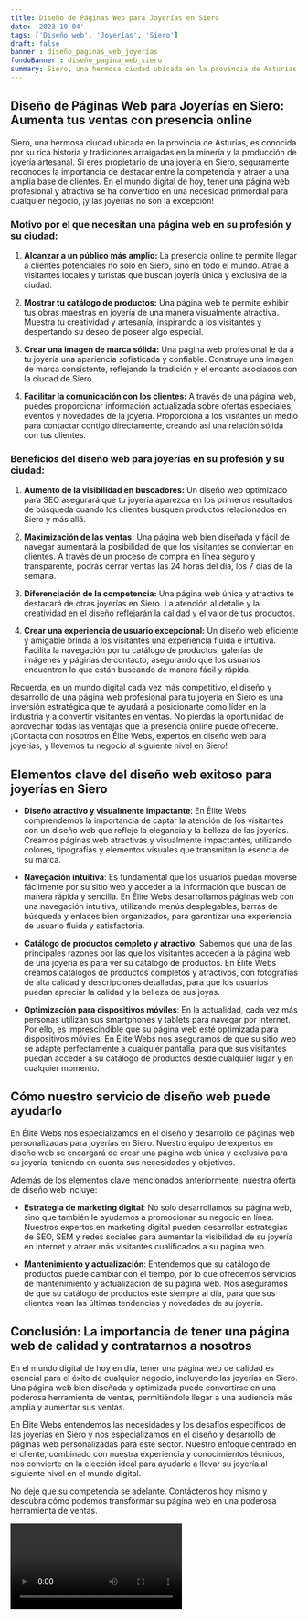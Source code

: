 ```yaml
---
title: Diseño de Páginas Web para Joyerías en Siero
date: '2023-10-04'
tags: ['Diseño web', 'Joyerías', 'Siero']
draft: false
banner : diseño_paginas_web_joyerías
fondoBanner : diseño_pagina_web_siero
summary: Siero, una hermosa ciudad ubicada en la provincia de Asturias, es conocida por su rica historia y tradiciones arraigadas en la minería y la producción de joyería artesanal. Si eres propietario de una joyería en Siero, seguramente reconoces la importancia de destacar entre la competencia y atraer a una amplia base de clientes. En el mundo digital de hoy, tener una página web profesional y atractiva se ha convertido en una necesidad primordial para cualquier negocio, ¡y las joyerías no son la excepción!
---
```


## Diseño de Páginas Web para Joyerías en Siero: Aumenta tus ventas con presencia online

Siero, una hermosa ciudad ubicada en la provincia de Asturias, es conocida por su rica historia y tradiciones arraigadas en la minería y la producción de joyería artesanal. Si eres propietario de una joyería en Siero, seguramente reconoces la importancia de destacar entre la competencia y atraer a una amplia base de clientes. En el mundo digital de hoy, tener una página web profesional y atractiva se ha convertido en una necesidad primordial para cualquier negocio, ¡y las joyerías no son la excepción!

### Motivo por el que necesitan una página web en su profesión y su ciudad:

1. **Alcanzar a un público más amplio:** La presencia online te permite llegar a clientes potenciales no solo en Siero, sino en todo el mundo. Atrae a visitantes locales y turistas que buscan joyería única y exclusiva de la ciudad.

2. **Mostrar tu catálogo de productos:** Una página web te permite exhibir tus obras maestras en joyería de una manera visualmente atractiva. Muestra tu creatividad y artesanía, inspirando a los visitantes y despertando su deseo de poseer algo especial.

3. **Crear una imagen de marca sólida:** Una página web profesional le da a tu joyería una apariencia sofisticada y confiable. Construye una imagen de marca consistente, reflejando la tradición y el encanto asociados con la ciudad de Siero.

4. **Facilitar la comunicación con los clientes:** A través de una página web, puedes proporcionar información actualizada sobre ofertas especiales, eventos y novedades de la joyería. Proporciona a los visitantes un medio para contactar contigo directamente, creando así una relación sólida con tus clientes.

### Beneficios del diseño web para joyerías en su profesión y su ciudad:

1. **Aumento de la visibilidad en buscadores:** Un diseño web optimizado para SEO asegurará que tu joyería aparezca en los primeros resultados de búsqueda cuando los clientes busquen productos relacionados en Siero y más allá.

2. **Maximización de las ventas:** Una página web bien diseñada y fácil de navegar aumentará la posibilidad de que los visitantes se conviertan en clientes. A través de un proceso de compra en línea seguro y transparente, podrás cerrar ventas las 24 horas del día, los 7 días de la semana.

3. **Diferenciación de la competencia:** Una página web única y atractiva te destacará de otras joyerías en Siero. La atención al detalle y la creatividad en el diseño reflejarán la calidad y el valor de tus productos.

4. **Crear una experiencia de usuario excepcional:** Un diseño web eficiente y amigable brinda a los visitantes una experiencia fluida e intuitiva. Facilita la navegación por tu catálogo de productos, galerías de imágenes y páginas de contacto, asegurando que los usuarios encuentren lo que están buscando de manera fácil y rápida.

Recuerda, en un mundo digital cada vez más competitivo, el diseño y desarrollo de una página web profesional para tu joyería en Siero es una inversión estratégica que te ayudará a posicionarte como líder en la industria y a convertir visitantes en ventas. No pierdas la oportunidad de aprovechar todas las ventajas que la presencia online puede ofrecerte. ¡Contacta con nosotros en Élite Webs, expertos en diseño web para joyerías, y llevemos tu negocio al siguiente nivel en Siero!

<GifSeo />

<Cta />

## Elementos clave del diseño web exitoso para joyerías en Siero

- **Diseño atractivo y visualmente impactante**: En Élite Webs comprendemos la importancia de captar la atención de los visitantes con un diseño web que refleje la elegancia y la belleza de las joyerías. Creamos páginas web atractivas y visualmente impactantes, utilizando colores, tipografías y elementos visuales que transmitan la esencia de su marca.

- **Navegación intuitiva**: Es fundamental que los usuarios puedan moverse fácilmente por su sitio web y acceder a la información que buscan de manera rápida y sencilla. En Élite Webs desarrollamos páginas web con una navegación intuitiva, utilizando menús desplegables, barras de búsqueda y enlaces bien organizados, para garantizar una experiencia de usuario fluida y satisfactoria.

- **Catálogo de productos completo y atractivo**: Sabemos que una de las principales razones por las que los visitantes acceden a la página web de una joyería es para ver su catálogo de productos. En Élite Webs creamos catálogos de productos completos y atractivos, con fotografías de alta calidad y descripciones detalladas, para que los usuarios puedan apreciar la calidad y la belleza de sus joyas.

- **Optimización para dispositivos móviles**: En la actualidad, cada vez más personas utilizan sus smartphones y tablets para navegar por Internet. Por ello, es imprescindible que su página web esté optimizada para dispositivos móviles. En Élite Webs nos aseguramos de que su sitio web se adapte perfectamente a cualquier pantalla, para que sus visitantes puedan acceder a su catálogo de productos desde cualquier lugar y en cualquier momento.

## Cómo nuestro servicio de diseño web puede ayudarlo

En Élite Webs nos especializamos en el diseño y desarrollo de páginas web personalizadas para joyerías en Siero. Nuestro equipo de expertos en diseño web se encargará de crear una página web única y exclusiva para su joyería, teniendo en cuenta sus necesidades y objetivos.

Además de los elementos clave mencionados anteriormente, nuestra oferta de diseño web incluye:

- **Estrategia de marketing digital**: No solo desarrollamos su página web, sino que también le ayudamos a promocionar su negocio en línea. Nuestros expertos en marketing digital pueden desarrollar estrategias de SEO, SEM y redes sociales para aumentar la visibilidad de su joyería en Internet y atraer más visitantes cualificados a su página web.

- **Mantenimiento y actualización**: Entendemos que su catálogo de productos puede cambiar con el tiempo, por lo que ofrecemos servicios de mantenimiento y actualización de su página web. Nos aseguramos de que su catálogo de productos esté siempre al día, para que sus clientes vean las últimas tendencias y novedades de su joyería.

## Conclusión: La importancia de tener una página web de calidad y contratarnos a nosotros

En el mundo digital de hoy en día, tener una página web de calidad es esencial para el éxito de cualquier negocio, incluyendo las joyerías en Siero. Una página web bien diseñada y optimizada puede convertirse en una poderosa herramienta de ventas, permitiéndole llegar a una audiencia más amplia y aumentar sus ventas.

En Élite Webs entendemos las necesidades y los desafíos específicos de las joyerías en Siero y nos especializamos en el diseño y desarrollo de páginas web personalizadas para este sector. Nuestro enfoque centrado en el cliente, combinado con nuestra experiencia y conocimientos técnicos, nos convierte en la elección ideal para ayudarle a llevar su joyería al siguiente nivel en el mundo digital.

No deje que su competencia se adelante. Contáctenos hoy mismo y descubra cómo podemos transformar su página web en una poderosa herramienta de ventas.

<Video />

<CtaBot job='Joyerías' city='Siero'/>

<Gmaps query='Siero+españa+maps' />